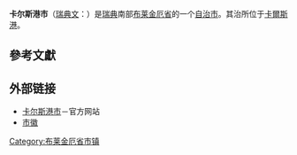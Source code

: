 {{Infobox Kommun|
fullname=Karlshamns kommun|
coatofarms=[[File:Karlshamn_vapen.svg|100px]]|
county=[[布莱金厄省|布莱金厄省]]|
province=[[布莱金厄|布莱金厄]]|
capital=[[卡爾斯港|卡爾斯港]]|
map=[[File:Karlshamn_Municipality_in_Blekinge_County.png|200px]]|
arearank=第183名|
area=511.08|
arealand=491.33|
populationrank=第77名|
population=31,179|
densityrank=第81名|
populationdensity=63.5|
code=1082<ref>[http://www.scb.se/Grupp/regionalt/rg0101/kommunlankod.xls 瑞典统计局]</ref>|
website=http://www.karlshamn.se/|
footnotes=面积与人口统计数据来自[[瑞典统计局|瑞典统计局]]，截至2006年12月31日}}

'''卡尔斯港市'''（[[瑞典文|瑞典文]]：{{lang|sv|''Karlshamns kommun''}}）是[[瑞典|瑞典]]南部[[布莱金厄省|布莱金厄省]]的一个[[瑞典自治市|自治市]]。其治所位于[[卡爾斯港|卡爾斯港]]。

== 參考文獻 ==

{{reflist}}

== 外部链接 ==
* [http://www.karlshamn.se/ 卡尔斯港市]{{Wayback|url=http://www.karlshamn.se/ |date=20130111031559 }}－官方网站
* [http://www.ngw.nl/int/zwe/k/karlsham.htm 市徽] {{Wayback|url=http://www.ngw.nl/int/zwe/k/karlsham.htm |date=20181005221400 }}

{{Blekinge County}}
{{Localities in Karlshamn Municipality}}

{{coord|56|10|N|14|51|E|region:SE_type:adm2nd|display=title}}

[[Category:布莱金厄省市镇|Category:布莱金厄省市镇]]